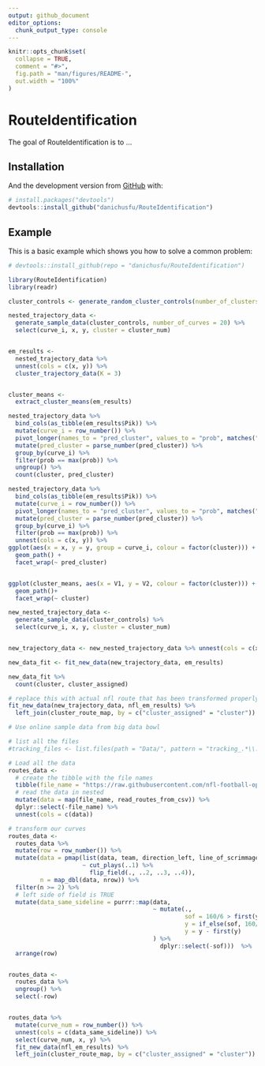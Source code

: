```yaml
---
output: github_document
editor_options: 
  chunk_output_type: console
---
```


<!-- README.md is generated from README.Rmd. Please edit that file -->

```r
knitr::opts_chunk$set(
  collapse = TRUE,
  comment = "#>",
  fig.path = "man/figures/README-",
  out.width = "100%"
)
```
# RouteIdentification

<!-- badges: start -->
<!-- badges: end -->

The goal of RouteIdentification is to ...

## Installation

<!--You can install the released version of RouteIdentification from [CRAN](https://CRAN.R-project.org) with:

``` r
install.packages("RouteIdentification")
```
 -->
 
And the development version from [GitHub](https://github.com/) with:

``` r
# install.packages("devtools")
devtools::install_github("danichusfu/RouteIdentification")
```
## Example

This is a basic example which shows you how to solve a common problem:

```r
# devtools::install_github(repo = "danichusfu/RouteIdentification")

library(RouteIdentification)
library(readr)

cluster_controls <- generate_random_cluster_controls(number_of_clusters = 3)

nested_trajectory_data <-
  generate_sample_data(cluster_controls, number_of_curves = 20) %>%
  select(curve_i, x, y, cluster = cluster_num)


em_results <-
  nested_trajectory_data %>%
  unnest(cols = c(x, y)) %>%
  cluster_trajectory_data(K = 3)


cluster_means <-
  extract_cluster_means(em_results)

nested_trajectory_data %>%
  bind_cols(as_tibble(em_results$Pik)) %>%
  mutate(curve_i = row_number()) %>%
  pivot_longer(names_to = "pred_cluster", values_to = "prob", matches("\\d")) %>%
  mutate(pred_cluster = parse_number(pred_cluster)) %>%
  group_by(curve_i) %>%
  filter(prob == max(prob)) %>%
  ungroup() %>%
  count(cluster, pred_cluster)

nested_trajectory_data %>%
  bind_cols(as_tibble(em_results$Pik)) %>%
  mutate(curve_i = row_number()) %>%
  pivot_longer(names_to = "pred_cluster", values_to = "prob", matches("\\d")) %>%
  mutate(pred_cluster = parse_number(pred_cluster)) %>%
  group_by(curve_i) %>%
  filter(prob == max(prob)) %>%
  unnest(cols = c(x, y)) %>%
ggplot(aes(x = x, y = y, group = curve_i, colour = factor(cluster))) +
  geom_path() +
  facet_wrap(~ pred_cluster)


ggplot(cluster_means, aes(x = V1, y = V2, colour = factor(cluster))) +
  geom_path()+
  facet_wrap(~ cluster)

new_nested_trajectory_data <-
  generate_sample_data(cluster_controls) %>%
  select(curve_i, x, y, cluster = cluster_num)


new_trajectory_data <- new_nested_trajectory_data %>% unnest(cols = c(x, y))

new_data_fit <- fit_new_data(new_trajectory_data, em_results)

new_data_fit %>%
  count(cluster, cluster_assigned)
```

```r
# replace this with actual nfl route that has been transformed properly. Its incoming
fit_new_data(new_trajectory_data, nfl_em_results) %>%
  left_join(cluster_route_map, by = c("cluster_assigned" = "cluster"))
```



```r
# Use online sample data from big data bowl

# list all the files
#tracking_files <- list.files(path = "Data/", pattern = "tracking_.*\\.csv")

# Load all the data
routes_data <- 
  # create the tibble with the file names
  tibble(file_name = "https://raw.githubusercontent.com/nfl-football-ops/Big-Data-Bowl/master/Data/tracking_gameId_2017090700.csv") %>%
  # read the data in nested
  mutate(data = map(file_name, read_routes_from_csv)) %>%
  dplyr::select(-file_name) %>% 
  unnest(cols = c(data))

# transform our curves
routes_data <-
  routes_data %>%
  mutate(row = row_number()) %>%
  mutate(data = pmap(list(data, team, direction_left, line_of_scrimmage), 
                     ~ cut_plays(..1) %>%
                       flip_field(., ..2, ..3, ..4)),
         n = map_dbl(data, nrow)) %>%
  filter(n >= 2) %>%
  # left side of field is TRUE
  mutate(data_same_sideline = purrr::map(data, 
                                         ~ mutate(., 
                                                  sof = 160/6 > first(y),
                                                  y = if_else(sof, 160/3 - y, y),
                                                  y = y - first(y)
                                         ) %>%
                                           dplyr::select(-sof)))  %>%
  arrange(row)


routes_data <-
  routes_data %>%
  ungroup() %>%
  select(-row)


routes_data %>%
  mutate(curve_num = row_number()) %>%
  unnest(cols = c(data_same_sideline)) %>%
  select(curve_num, x, y) %>%
  fit_new_data(nfl_em_results) %>%
  left_join(cluster_route_map, by = c("cluster_assigned" = "cluster"))
```

